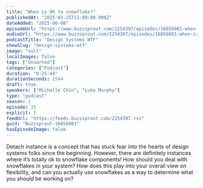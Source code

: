 ```yaml
---
title: "When is OK to snowflake?"
publishedAt: "2025-03-25T11:00:00.000Z"
dateAdded: "2025-06-08"
episodeUrl: "https://www.buzzsprout.com/2254397/episodes/16856081-when-is-ok-to-snowflake.mp3"
audioUrl: "https://www.buzzsprout.com/2254397/episodes/16856081-when-is-ok-to-snowflake.mp3"
podcastTitle: "Design Systems WTF"
showSlug: "design-systems-wtf"
image: "null"
localImages: false
tags: ["Unsorted"]
categories: ["Podcast"]
duration: "0:25:44"
durationSeconds: 1544
draft: true
speakers: ["Michelle Chin", "Luke Murphy"]
type: "podcast"
season: 1
episode: 35
explicit: 1
feedUrl: "https://feeds.buzzsprout.com/2254397.rss"
guid: "Buzzsprout-16856081"
hasEpisodeImage: false
---
```

Detach instance is a concept that has stuck fear into the hearts of design systems folks since the beginning. However, there are definitely instances where it’s totally ok to snowflake components! How should you deal with snowflakes in your system? How does this play into your overall view on flexibility, and can you actually use snowflakes as a way to determine what you _should_ be working on?

